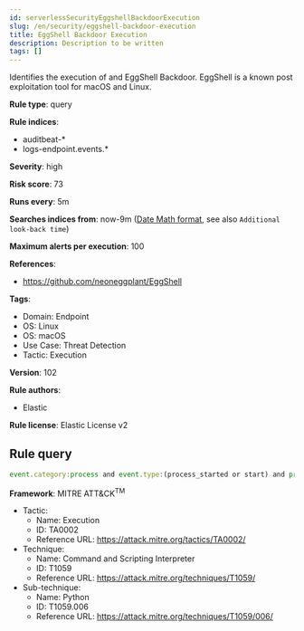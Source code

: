 ```yaml
---
id: serverlessSecurityEggshellBackdoorExecution
slug: /en/security/eggshell-backdoor-execution
title: EggShell Backdoor Execution
description: Description to be written
tags: []
---
```


<div id="eggshell-backdoor-execution"></div>

Identifies the execution of and EggShell Backdoor. EggShell is a known post exploitation tool for macOS and Linux.

**Rule type**: query

**Rule indices**: 

* auditbeat-*
* logs-endpoint.events.*

**Severity**: high

**Risk score**: 73

**Runs every**: 5m

**Searches indices from**: now-9m ([Date Math format](((ref))/common-options.html#date-math), see also <DocLink id="serverlessSecurityRulesUiCreate" section="set-the-rules-schedule">`Additional look-back time`</DocLink>)

**Maximum alerts per execution**: 100

**References**: 

* https://github.com/neoneggplant/EggShell

**Tags**: 

* Domain: Endpoint
* OS: Linux
* OS: macOS
* Use Case: Threat Detection
* Tactic: Execution

**Version**: 102

**Rule authors**: 

* Elastic

**Rule license**: Elastic License v2

## Rule query

```js
event.category:process and event.type:(process_started or start) and process.name:espl and process.args:eyJkZWJ1ZyI6*

```

**Framework**: MITRE ATT&CK<sup>TM</sup>

* Tactic:
    * Name: Execution
    * ID: TA0002
    * Reference URL: https://attack.mitre.org/tactics/TA0002/
* Technique:
    * Name: Command and Scripting Interpreter
    * ID: T1059
    * Reference URL: https://attack.mitre.org/techniques/T1059/
* Sub-technique:
    * Name: Python
    * ID: T1059.006
    * Reference URL: https://attack.mitre.org/techniques/T1059/006/

